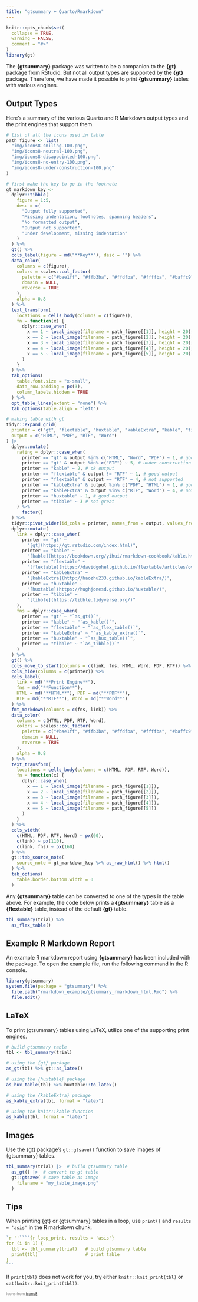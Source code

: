 ```yaml
---
title: "gtsummary + Quarto/Rmarkdown"
---
```


```r
knitr::opts_chunk$set(
  collapse = TRUE,
  warning = FALSE,
  comment = "#>"
)
library(gt)
```

The **{gtsummary}** package was written to be a companion to the **{gt}** package from RStudio.
But not all output types are supported by the **{gt}** package.
Therefore, we have made it possible to print **{gtsummary}** tables with various engines.

## Output Types

Here's a summary of the various Quarto and R Markdown output types and the print engines that support them.

<!-- Printing table of output types. -->
```r

# list of all the icons used in table
path_figure <- list(
  "img/icons8-smiling-100.png",
  "img/icons8-neutral-100.png",
  "img/icons8-disappointed-100.png",
  "img/icons8-no-entry-100.png",
  "img/icons8-under-construction-100.png"
)

# first make the key to go in the footnote
gt_markdown_key <-
  dplyr::tibble(
    figure = 1:5,
    desc = c(
      "Output fully supported",
      "Missing indentation, footnotes, spanning headers",
      "No formatted output",
      "Output not supported",
      "Under development, missing indentation"
    )
  ) %>%
  gt() %>%
  cols_label(figure = md("**Key**"), desc = "") %>%
  data_color(
    columns = c(figure),
    colors = scales::col_factor(
      palette = c("#bae1ff", "#ffb3ba", "#ffdfba", "#ffffba", "#baffc9"),
      domain = NULL,
      reverse = TRUE
    ),
    alpha = 0.8
  ) %>%
  text_transform(
    locations = cells_body(columns = c(figure)),
    fn = function(x) {
      dplyr::case_when(
        x == 1 ~ local_image(filename = path_figure[[1]], height = 20),
        x == 2 ~ local_image(filename = path_figure[[2]], height = 20),
        x == 3 ~ local_image(filename = path_figure[[3]], height = 20),
        x == 4 ~ local_image(filename = path_figure[[4]], height = 20),
        x == 5 ~ local_image(filename = path_figure[[5]], height = 20)
      )
    }
  ) %>%
  tab_options(
    table.font.size = "x-small",
    data_row.padding = px(3),
    column_labels.hidden = TRUE
  ) %>%
  opt_table_lines(extent = "none") %>%
  tab_options(table.align = "left")

# making table with gt
tidyr::expand_grid(
  printer = c("gt", "flextable", "huxtable", "kableExtra", "kable", "tibble"),
  output = c("HTML", "PDF", "RTF", "Word")
) |> 
  dplyr::mutate(
    rating = dplyr::case_when(
      printer == "gt" & output %in% c("HTML", "Word", "PDF") ~ 1, # good output
      printer == "gt" & output %in% c("RTF") ~ 5, # under construction
      printer == "kable" ~ 2, # ok output
      printer == "flextable" & output != "RTF" ~ 1, # good output
      printer == "flextable" & output == "RTF" ~ 4, # not supported
      printer == "kableExtra" & output %in% c("PDF", "HTML") ~ 1, # good output
      printer == "kableExtra" & output %in% c("RTF", "Word") ~ 4, # not supported
      printer == "huxtable" ~ 1, # good output
      printer == "tibble" ~ 3 # not great
    ) %>%
      factor()
  ) %>%
  tidyr::pivot_wider(id_cols = printer, names_from = output, values_from = rating) %>%
  dplyr::mutate(
    link = dplyr::case_when(
      printer == "gt" ~
        "[gt](https://gt.rstudio.com/index.html)",
      printer == "kable" ~
        "[kable](https://bookdown.org/yihui/rmarkdown-cookbook/kable.html)",
      printer == "flextable" ~
        "[flextable](https://davidgohel.github.io/flextable/articles/overview.html)",
      printer == "kableExtra" ~
        "[kableExtra](http://haozhu233.github.io/kableExtra/)",
      printer == "huxtable" ~
        "[huxtable](https://hughjonesd.github.io/huxtable/)",
      printer == "tibble" ~
        "[tibble](https://tibble.tidyverse.org/)"
    ),
    fns = dplyr::case_when(
      printer == "gt" ~ "`as_gt()`",
      printer == "kable" ~ "`as_kable()`",
      printer == "flextable" ~ "`as_flex_table()`",
      printer == "kableExtra" ~ "`as_kable_extra()`",
      printer == "huxtable" ~ "`as_hux_table()`",
      printer == "tibble" ~ "`as_tibble()`"
    )
  ) %>%
  gt() %>%
  cols_move_to_start(columns = c(link, fns, HTML, Word, PDF, RTF)) %>%
  cols_hide(columns = c(printer)) %>%
  cols_label(
    link = md("**Print Engine**"),
    fns = md("**Function**"),
    HTML = md("**HTML**"), PDF = md("**PDF**"),
    RTF = md("**RTF**"), Word = md("**Word**")
  ) %>%
  fmt_markdown(columns = c(fns, link)) %>%
  data_color(
    columns = c(HTML, PDF, RTF, Word),
    colors = scales::col_factor(
      palette = c("#bae1ff", "#ffb3ba", "#ffdfba", "#ffffba", "#baffc9"),
      domain = NULL,
      reverse = TRUE
    ),
    alpha = 0.8
  ) %>%
  text_transform(
    locations = cells_body(columns = c(HTML, PDF, RTF, Word)),
    fn = function(x) {
      dplyr::case_when(
        x == 1 ~ local_image(filename = path_figure[[1]]),
        x == 2 ~ local_image(filename = path_figure[[2]]),
        x == 3 ~ local_image(filename = path_figure[[3]]),
        x == 4 ~ local_image(filename = path_figure[[4]]),
        x == 5 ~ local_image(filename = path_figure[[5]])
      )
    }
  ) %>%
  cols_width(
    c(HTML, PDF, RTF, Word) ~ px(60),
    c(link) ~ px(110),
    c(link, fns) ~ px(160)
  ) %>%
  gt::tab_source_note(
    source_note = gt_markdown_key %>% as_raw_html() %>% html()
  ) %>%
  tab_options(
    table.border.bottom.width = 0
  )
```

Any **{gtsummary}** table can be converted to one of the types in the table above. 
For example, the code below prints a **{gtsummary}** table as a **{flextable}** table, instead of the default **{gt}** table.

```r
tbl_summary(trial) %>%
  as_flex_table()
```

## Example R Markdown Report

An example R markdown report using **{gtsummary}** has been included with the package.
To open the example file, run the following command in the R console.

```r
library(gtsummary)
system.file(package = "gtsummary") %>%
  file.path("rmarkdown_example/gtsummary_rmarkdown_html.Rmd") %>%
  file.edit()
```

## LaTeX

To print {gtsummary} tables using LaTeX, utilize one of the supporting print engines.

```r
# build gtsummary table
tbl <- tbl_summary(trial)

# using the {gt} package
as_gt(tbl) %>% gt::as_latex()

# using the {huxtable} package
as_hux_table(tbl) %>% huxtable::to_latex()

# using the {kableExtra} package
as_kable_extra(tbl, format = "latex")

# using the knitr::kable function
as_kable(tbl, format = "latex")
```

## Images

Use the {gt} package's `gt::gtsave()` function to save images of {gtsummary} tables. 

```r
tbl_summary(trial) |>  # build gtsummary table
  as_gt() |>  # convert to gt table
  gt::gtsave( # save table as image
    filename = "my_table_image.png"
  )
```

## Tips

When printing {gt} or {gtsummary} tables in a loop, use `print()` and `results = 'asis'` in the R markdown chunk.

````r
`r ''````{r loop_print, results = 'asis'}
for (i in 1) {
  tbl <- tbl_summary(trial)   # build gtsummary table
  print(tbl)                  # print table
}
```
````

If `print(tbl)` does not work for you, try either `knitr::knit_print(tbl)` or `cat(knitr::knit_print(tbl))`.

<font size="1" color="grey"> Icons from [icons8](https://icons8.com/)</font> 
